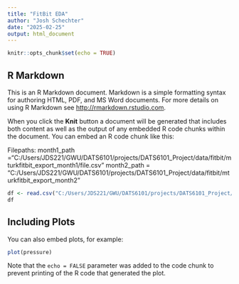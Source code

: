 ```yaml
---
title: "FitBit EDA"
author: "Josh Schechter"
date: "2025-02-25"
output: html_document
---
```


```r
knitr::opts_chunk$set(echo = TRUE)
```

## R Markdown

This is an R Markdown document. Markdown is a simple formatting syntax for authoring HTML, PDF, and MS Word documents. For more details on using R Markdown see <http://rmarkdown.rstudio.com>.

When you click the **Knit** button a document will be generated that includes both content as well as the output of any embedded R code chunks within the document. You can embed an R code chunk like this:

Filepaths: 
month1_path ="C:/Users/JDS221/GWU/DATS6101/projects/DATS6101_Project/data/fitbit/mturkfitbit_export_month1/file.csv"
month2_path = "C:/Users/JDS221/GWU/DATS6101/projects/DATS6101_Project/data/fitbit/mturkfitbit_export_month2"
```r
df <- read.csv("C:/Users/JDS221/GWU/DATS6101/projects/DATS6101_Project/data/fitbit/mturkfitbit_export_month2/weightLogInfo_merged.csv")
df
```

## Including Plots

You can also embed plots, for example:

```r
plot(pressure)
```

Note that the `echo = FALSE` parameter was added to the code chunk to prevent printing of the R code that generated the plot.
